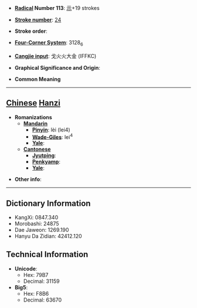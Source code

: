 * '''[[Wiktionary:Chinese radical index| Radical]] Number 113''': [[Wiktionary:Chinese radical index 示|示]]+19 strokes

* '''[[Wiktionary:Chinese total strokes index|Stroke number]]''': [[Wiktionary:Chinese total strokes index 24|24]]

* '''Stroke order''': 

* '''[[Wiktionary:Chinese four corner index|Four-Corner System]]''': 3128<sub>6</sub>

* '''[[Wiktionary:Chinese Cangjie index|Cangjie input]]''': 戈火火大金 (IFFKC)

* '''Graphical Significance and Origin''': 

* '''Common Meaning'''

----

== [[Chinese]] [[Hanzi]] ==

* '''Romanizations'''
** '''[[Mandarin]]'''
*** '''[[Pinyin]]''': lèi (lei4)
*** '''[[Wade-Giles]]''': lei<sup>4</sup>
*** '''[[Yale]]''': 
** '''[[Cantonese]]'''
*** '''[[Jyutping]]''':
*** '''[[Penkyamp]]''': 
*** '''[[Yale]]''': 

* '''Other info''': 

----

== Dictionary Information ==

* KangXi: 0847.340
* Morobashi: 24875
* Dae Jaweon: 1269.190
* Hanyu Da Zidian: 42412.120

== Technical Information ==

* '''Unicode''':
** Hex: 79B7
** Decimal: 31159
* '''Big5''':
** Hex: F8B6
** Decimal: 63670